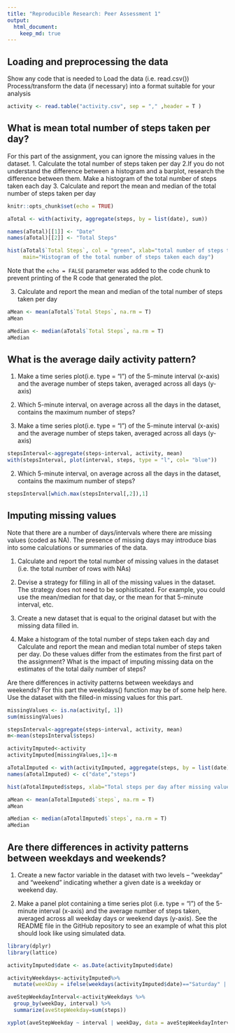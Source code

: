 ```yaml
---
title: "Reproducible Research: Peer Assessment 1"
output: 
  html_document:
    keep_md: true
---
```



## Loading and preprocessing the data
Show any code that is needed to
Load the data (i.e. read.csv())
Process/transform the data (if necessary) into a format suitable for your analysis
```r
activity <- read.table("activity.csv", sep = "," ,header = T )
```

## What is mean total number of steps taken per day?
For this part of the assignment, you can ignore the missing values in the dataset.
1. Calculate the total number of steps taken per day
2.If you do not understand the difference between a histogram and a barplot, research the difference between them. 
Make a histogram of the total number of steps taken each day
3. Calculate and report the mean and median of the total number of steps taken per day

```r
knitr::opts_chunk$set(echo = TRUE)

aTotal <- with(activity, aggregate(steps, by = list(date), sum))

names(aTotal)[[1]] <- "Date"
names(aTotal)[[2]] <- "Total Steps"

```


```r
hist(aTotal$`Total Steps`, col = "green", xlab="total number of steps taken each day", ylab="Frequency of Total Steps", 
     main="Histogram of the total number of steps taken each day")
```

Note that the `echo = FALSE` parameter was added to the code chunk to prevent printing of the R code that generated the plot.

3. Calculate and report the mean and median of the total number of steps taken per day

```r
aMean <- mean(aTotal$`Total Steps`, na.rm = T)
aMean

aMedian <- median(aTotal$`Total Steps`, na.rm = T)
aMedian 

```

## What is the average daily activity pattern?
1. Make a time series plot(i.e. type = "l") of the 5-minute interval (x-axis) and the average number of steps taken, 
averaged across all days (y-axis)

2. Which 5-minute interval, on average across all the days in the dataset, contains the maximum number of steps?
1. Make a time series plot(i.e. type = "l") of the 5-minute interval (x-axis) and the average number of steps taken, averaged across all days (y-axis)



```r
stepsInterval<-aggregate(steps~interval, activity, mean)
with(stepsInterval, plot(interval, steps, type = "l", col= "blue"))

```

2. Which 5-minute interval, on average across all the days in the dataset, contains the maximum number of steps?

```r
stepsInterval[which.max(stepsInterval[,2]),1]
```


## Imputing missing values
Note that there are a number of days/intervals where there are missing values (coded as \color{red}{\verb|NA|}NA). The presence of missing days may introduce bias into some calculations or summaries of the data.

1. Calculate and report the total number of missing values in the dataset (i.e. the total number of rows with NAs)

2. Devise a strategy for filling in all of the missing values in the dataset. The strategy does not need to be sophisticated. For example, 
you could use the mean/median for that day, or the mean for that 5-minute interval, etc.

3. Create a new dataset that is equal to the original dataset but with the missing data filled in.

4. Make a histogram of the total number of steps taken each day and 
Calculate and report the mean and median total number of steps taken per day. 
Do these values differ from the estimates from the first part of the assignment?
What is the impact of imputing missing data on the estimates of the total daily number of steps?


Are there differences in activity patterns between weekdays and weekends?
For this part the weekdays() function may be of some help here. Use the dataset with the filled-in missing values for this part.

```r
missingValues <- is.na(activity[, 1])
sum(missingValues)

stepsInterval<-aggregate(steps~interval, activity, mean)
m<-mean(stepsInterval$steps)

```

```r

activityImputed<-activity
activityImputed[missingValues,1]<-m

aTotalImputed <- with(activityImputed, aggregate(steps, by = list(date), sum))
names(aTotalImputed) <- c("date","steps")

hist(aTotalImputed$steps, xlab="Total steps per day after missing values are imputed" , col="green")
```


```r
aMean <- mean(aTotalImputed$`steps`, na.rm = T)
aMean

aMedian <- median(aTotalImputed$`steps`, na.rm = T)
aMedian 

```


## Are there differences in activity patterns between weekdays and weekends?
1.  Create a new factor variable in the dataset with two levels – “weekday” and “weekend” indicating whether a given date is a weekday or weekend day.

2.  Make a panel plot containing a time series plot (i.e. type = "l") of the 5-minute interval (x-axis) and the average number of steps taken, 
averaged across all weekday days or weekend days (y-axis). See the README file in the GitHub repository to see an example of what this plot 
should look like using simulated data.



```r
library(dplyr)
library(lattice)

activityImputed$date <- as.Date(activityImputed$date)

activityWeekdays<-activityImputed%>%
  mutate(weekDay = ifelse(weekdays(activityImputed$date)=="Saturday" | weekdays(activityImputed$date)=="Sunday", "Weekend", "Weekday"))

aveStepWeekdayInterval<-activityWeekdays %>%
  group_by(weekDay, interval) %>%
  summarize(aveStepWeekday=sum(steps))

xyplot(aveStepWeekday ~ interval | weekDay, data = aveStepWeekdayInterval,layout = c(2, 1),  type ="l")
```
  